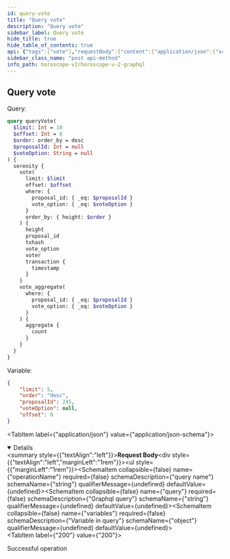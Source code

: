 ```yaml
---
id: query-vote
title: "Query vote"
description: "Query vote"
sidebar_label: Query vote
hide_title: true
hide_table_of_contents: true
api: {"tags":["vote"],"requestBody":{"content":{"application/json":{"schema":{"type":"object","properties":{"operationName":{"type":"string","example":"queryVote","description":"query name"},"query":{"type":"string","example":"query queryVote($limit: Int = 10, $offset: Int = 0, $order: order_by = desc, $proposalId: Int = null, $voteOption: String = null) { serenity { vote(limit: $limit, offset: $offset, where: {proposal_id: {_eq: $proposalId}, vote_option: {_eq: $voteOption}}, order_by: {height: $order}) { height proposal_id txhash vote_option voter transaction { timestamp } } vote_aggregate(where: {proposal_id: {_eq: $proposalId}, vote_option: {_eq: $voteOption}}) { aggregate { count } } } }","description":"Graphql query"},"variables":{"type":"object","description":"Variable in query","example":{"limit":5,"order":"desc","proposalId":245,"voteOption":null,"offset":0}}}}}}},"responses":{"200":{"description":"Successful operation"}},"description":"Query vote","method":"post","path":"/api/v1/graphiql","servers":[{"url":"https://indexer-v2.dev.aurascan.io"},{"url":"https://indexer-v2.staging.aurascan.io"}],"jsonRequestBodyExample":{"operationName":"queryVote","query":"query queryVote($limit: Int = 10, $offset: Int = 0, $order: order_by = desc, $proposalId: Int = null, $voteOption: String = null) { serenity { vote(limit: $limit, offset: $offset, where: {proposal_id: {_eq: $proposalId}, vote_option: {_eq: $voteOption}}, order_by: {height: $order}) { height proposal_id txhash vote_option voter transaction { timestamp } } vote_aggregate(where: {proposal_id: {_eq: $proposalId}, vote_option: {_eq: $voteOption}}) { aggregate { count } } } }","variables":{"limit":5,"order":"desc","proposalId":245,"voteOption":null,"offset":0}},"info":{"title":"Horoscope v2 graphql","version":"1.0.0"},"postman":{"name":"Query vote","description":{"type":"text/plain"},"url":{"path":["api","v1","graphiql"],"host":["{{baseUrl}}"],"query":[],"variable":[]},"header":[{"key":"Content-Type","value":"application/json"}],"method":"POST","body":{"mode":"raw","raw":"\"\"","options":{"raw":{"language":"json"}}}}}
sidebar_class_name: "post api-method"
info_path: horoscope-v2/horoscope-v-2-graphql
---
```



## Query vote

Query:
```graphql
query queryVote(
  $limit: Int = 10
  $offset: Int = 0
  $order: order_by = desc
  $proposalId: Int = null
  $voteOption: String = null
) {
  serenity {
    vote(
      limit: $limit
      offset: $offset
      where: {
        proposal_id: { _eq: $proposalId }
        vote_option: { _eq: $voteOption }
      }
      order_by: { height: $order }
    ) {
      height
      proposal_id
      txhash
      vote_option
      voter
      transaction {
        timestamp
      }
    }
    vote_aggregate(
      where: {
        proposal_id: { _eq: $proposalId }
        vote_option: { _eq: $voteOption }
      }
    ) {
      aggregate {
        count
      }
    }
  }
}
```
Variable: 
```json
{
    "limit": 5,
    "order": "desc",
    "proposalId": 245,
    "voteOption": null,
    "offset": 0
}
```

<MimeTabs><TabItem label={"application/json"} value={"application/json-schema"}><details style={{}} data-collapsed={false} open={true}><summary style={{"textAlign":"left"}}><strong>Request Body</strong></summary><div style={{"textAlign":"left","marginLeft":"1rem"}}></div><ul style={{"marginLeft":"1rem"}}><SchemaItem collapsible={false} name={"operationName"} required={false} schemaDescription={"query name"} schemaName={"string"} qualifierMessage={undefined} defaultValue={undefined}></SchemaItem><SchemaItem collapsible={false} name={"query"} required={false} schemaDescription={"Graphql query"} schemaName={"string"} qualifierMessage={undefined} defaultValue={undefined}></SchemaItem><SchemaItem collapsible={false} name={"variables"} required={false} schemaDescription={"Variable in query"} schemaName={"object"} qualifierMessage={undefined} defaultValue={undefined}></SchemaItem></ul></details></TabItem></MimeTabs><div><ApiTabs><TabItem label={"200"} value={"200"}><div>

Successful operation

</div><div></div></TabItem></ApiTabs></div>
      